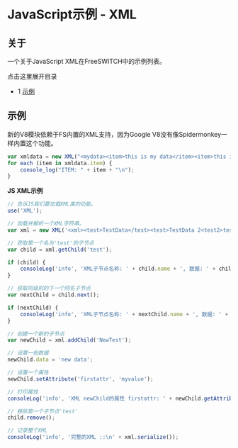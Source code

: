 # JavaScript示例 - XML

## 关于

一个关于JavaScript XML在FreeSWITCH中的示例列表。

点击这里展开目录

* 1 [示例](#examples)

## 示例

新的V8模块依赖于FS内置的XML支持，因为Google V8没有像Spidermonkey一样内置这个功能。

```js
var xmldata = new XML("<mydata><item>this is my data</item><item>this is also my data</item></mydata>");
for each (item in xmldata.item) {
    console_log("ITEM: " + item + "\n");
} 
```

**JS XML示例**

```js
// 告诉JS我们要加载XML类的功能。
use('XML');

// 加载并解析一个XML字符串。
var xml = new XML('<xml><test>TestData</test><test>TestData 2<test2>test</test2></test></xml>');

// 获取第一个名为'test'的子节点
var child = xml.getChild('test');

if (child) {
    consoleLog('info', 'XML子节点名称: ' + child.name + ', 数据: ' + child.data);
}

// 获取同级别的下一个同名子节点
var nextChild = child.next();

if (nextChild) {
    consoleLog('info', 'XML子节点名称: ' + nextChild.name + ', 数据: ' + nextChild.data);
}

// 创建一个新的子节点
var newChild = xml.addChild('NewTest');

// 设置一些数据
newChild.data = 'new data';

// 设置一个属性
newChild.setAttribute('firstattr', 'myvalue');

// 打印属性
consoleLog('info', 'XML newChild的属性 firstattr: ' + newChild.getAttribute('firstattr'));

// 移除第一个子节点'test'
child.remove();

// 记录整个XML
consoleLog('info', '完整的XML ::\n' + xml.serialize());
```